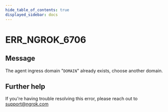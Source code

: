 ```yaml
---
hide_table_of_contents: true
displayed_sidebar: docs
---
```



# ERR_NGROK_6706

## Message

The agent ingress domain "`DOMAIN`" already exists, choose another domain.

<ErrorDetails error="err_ngrok_6706" />

## Further help

If you're having trouble resolving this error, please reach out to [support@ngrok.com](mailto:support@ngrok.com?subject=Help%20with%20ERR_NGROK_6706)
